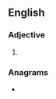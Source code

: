==English==

===Adjective===
{{head|en|adjective comparative form}}

# {{en-comparative of|close-knit}}

===Anagrams===
* {{anagrams|en|interlocks}}